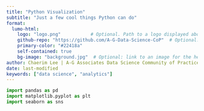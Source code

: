 ```yaml
---
title: "Python Visualization"
subtitle: "Just a few cool things Python can do"
format:
  lumo-html: 
    logo: "logo.png"           # Optional. Path to a logo displayed above the title
    github-repo: "https://github.com/A-G-Data-Science-CoP"  # Optional. Adds a github corner at the top right
    primary-color: "#22418a"
    self-contained: true
    bg-image: "background.jpg"  # Optional: link to an image for the header background
author: Chaerim Lee | A-G Associates Data Science Community of Practice
date: last-modified
keywords: ["data science", "analytics"]
---
```


```python
import pandas as pd 
import matplotlib.pyplot as plt
import seaborn as sns



```
